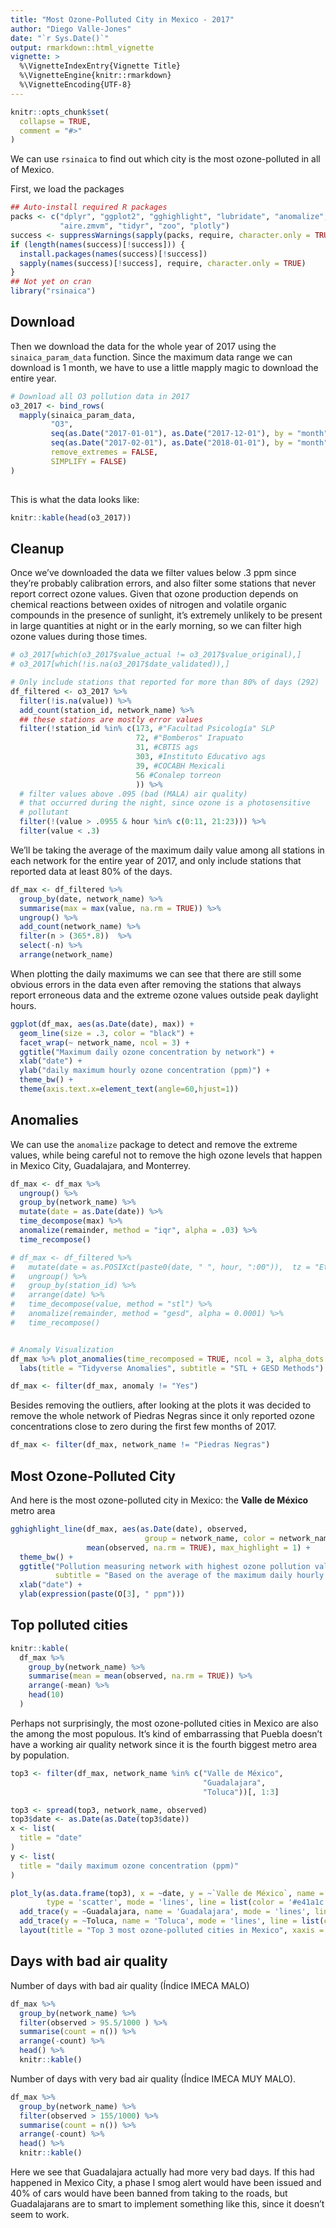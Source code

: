 ```yaml
---
title: "Most Ozone-Polluted City in Mexico - 2017"
author: "Diego Valle-Jones"
date: "`r Sys.Date()`"
output: rmarkdown::html_vignette
vignette: >
  %\VignetteIndexEntry{Vignette Title}
  %\VignetteEngine{knitr::rmarkdown}
  %\VignetteEncoding{UTF-8}
---
```


```r
knitr::opts_chunk$set(
  collapse = TRUE,
  comment = "#>"
)
```

We can use `rsinaica` to find out which city is the most ozone-polluted in all of Mexico.

First, we load the packages

```r
## Auto-install required R packages
packs <- c("dplyr", "ggplot2", "gghighlight", "lubridate", "anomalize", 
           "aire.zmvm", "tidyr", "zoo", "plotly")
success <- suppressWarnings(sapply(packs, require, character.only = TRUE))
if (length(names(success)[!success])) {
  install.packages(names(success)[!success])
  sapply(names(success)[!success], require, character.only = TRUE)
}
## Not yet on cran
library("rsinaica")
```
## Download

Then we download the data for the whole year of 2017 using the `sinaica_param_data` function. Since the maximum data range we can download is 1 month, we have to use a little mapply magic to download the entire year.


```r
# Download all O3 pollution data in 2017
o3_2017 <- bind_rows(
  mapply(sinaica_param_data,
         "O3",
         seq(as.Date("2017-01-01"), as.Date("2017-12-01"), by = "month"),
         seq(as.Date("2017-02-01"), as.Date("2018-01-01"), by = "month") - 1,
         remove_extremes = FALSE,
         SIMPLIFY = FALSE)
)
       
```
This is what the data looks like:

```r
knitr::kable(head(o3_2017))
```

## Cleanup

Once we've downloaded the data we filter values below .3 ppm since they're probably calibration errors, and also filter some stations that never report correct ozone values. Given that ozone production depends on chemical reactions between oxides of nitrogen and volatile organic compounds in the presence of sunlight, it’s extremely unlikely to be present in large quantities at night or in the early morning, so we can filter high ozone values during those times.

```r
# o3_2017[which(o3_2017$value_actual != o3_2017$value_original),]
# o3_2017[which(!is.na(o3_2017$date_validated)),]

# Only include stations that reported for more than 80% of days (292)
df_filtered <- o3_2017 %>%
  filter(!is.na(value)) %>%
  add_count(station_id, network_name) %>%
  ## these stations are mostly error values
  filter(!station_id %in% c(173, #"Facultad Psicología" SLP
                            72, #"Bomberos" Irapuato
                            31, #CBTIS ags 
                            303, #Instituto Educativo ags
                            39, #COCABH Mexicali
                            56 #Conalep torreon
                            )) %>%
  # filter values above .095 (bad (MALA) air quality)
  # that occurred during the night, since ozone is a photosensitive
  # pollutant
  filter(!(value > .0955 & hour %in% c(0:11, 21:23))) %>%
  filter(value < .3)
```

We'll be taking the average of the maximum daily value among all stations in each network for the entire year of 2017, and only include stations that reported data at least 80% of the days.

```r
df_max <- df_filtered %>%
  group_by(date, network_name) %>%
  summarise(max = max(value, na.rm = TRUE)) %>%
  ungroup() %>%
  add_count(network_name) %>%
  filter(n > (365*.8))  %>%
  select(-n) %>%
  arrange(network_name)
```

When plotting the daily maximums we can see that there are still some obvious errors in the data even after removing the stations that always report erroneous data and the extreme ozone values outside peak daylight hours.

```r
ggplot(df_max, aes(as.Date(date), max)) +
  geom_line(size = .3, color = "black") +
  facet_wrap(~ network_name, ncol = 3) +
  ggtitle("Maximum daily ozone concentration by network") +
  xlab("date") +
  ylab("daily maximum hourly ozone concentration (ppm)") +
  theme_bw() +
  theme(axis.text.x=element_text(angle=60,hjust=1))
```


## Anomalies

We can use the `anomalize` package to detect and remove the extreme values, while being careful not to remove the high ozone levels that happen in Mexico City, Guadalajara, and Monterrey.

```r
df_max <- df_max %>%
  ungroup() %>%
  group_by(network_name) %>%
  mutate(date = as.Date(date)) %>%
  time_decompose(max) %>%
  anomalize(remainder, method = "iqr", alpha = .03) %>%
  time_recompose()

# df_max <- df_filtered %>%
#   mutate(date = as.POSIXct(paste0(date, " ", hour, ":00")),  tz = "Etc/GMT+6") %>%
#   ungroup() %>%
#   group_by(station_id) %>%
#   arrange(date) %>%
#   time_decompose(value, method = "stl") %>%
#   anomalize(remainder, method = "gesd", alpha = 0.0001) %>%
#   time_recompose()


# Anomaly Visualization
df_max %>% plot_anomalies(time_recomposed = TRUE, ncol = 3, alpha_dots = 0.25) +
  labs(title = "Tidyverse Anomalies", subtitle = "STL + GESD Methods") 

df_max <- filter(df_max, anomaly != "Yes")
```

Besides removing the outliers, after looking at the plots it was decided to remove the whole network of Piedras Negras since it only reported ozone concentrations close to zero during the first few months of 2017.

```r
df_max <- filter(df_max, network_name != "Piedras Negras")
```

## Most Ozone-Polluted City

And here is the most ozone-polluted city in Mexico: the <b>Valle de México</b> metro area

```r
gghighlight_line(df_max, aes(as.Date(date), observed, 
                              group = network_name, color = network_name),
                 mean(observed, na.rm = TRUE), max_highlight = 1) +
  theme_bw() +
  ggtitle("Pollution measuring network with highest ozone pollution values in 2017",
          subtitle = "Based on the average of the maximum daily hourly value. Source: SINAICA") +
  xlab("date") +
  ylab(expression(paste(O[3], " ppm")))
```

## Top polluted cities

```r
knitr::kable(
  df_max %>%
    group_by(network_name) %>%
    summarise(mean = mean(observed, na.rm = TRUE)) %>%
    arrange(-mean) %>%
    head(10)
  )
```

Perhaps not surprisingly, the most ozone-polluted cities in Mexico are also the among the most populous. It's kind of embarrassing that Puebla doesn't have a working air quality network since it is the fourth biggest metro area by population.

```r

top3 <- filter(df_max, network_name %in% c("Valle de México",
                                           "Guadalajara",
                                           "Toluca"))[, 1:3]

top3 <- spread(top3, network_name, observed)
top3$date <- as.Date(as.Date(top3$date))
x <- list(
  title = "date"
)
y <- list(
  title = "daily maximum ozone concentration (ppm)"
)

plot_ly(as.data.frame(top3), x = ~date, y = ~`Valle de México`, name = "Valle de México" ,
        type = 'scatter', mode = 'lines', line = list(color = '#e41a1c'), width = .5) %>%
  add_trace(y = ~Guadalajara, name = 'Guadalajara', mode = 'lines', line = list(color = '#377eb8'), width = .5) %>%
  add_trace(y = ~Toluca, name = 'Toluca', mode = 'lines', line = list(color = '#4daf4a'), width = .5) %>%
  layout(title = "Top 3 most ozone-polluted cities in Mexico", xaxis = x, yaxis = y)
```

## Days with bad air quality

Number of days with bad air quality (Índice IMECA MALO)

```r
df_max %>%
  group_by(network_name) %>%
  filter(observed > 95.5/1000 ) %>%
  summarise(count = n()) %>%
  arrange(-count) %>%
  head() %>%
  knitr::kable()
```



Number of days with very bad air quality (Índice IMECA MUY MALO). 

```r
df_max %>%
  group_by(network_name) %>%
  filter(observed > 155/1000) %>%
  summarise(count = n()) %>%
  arrange(-count) %>%
  head() %>%
  knitr::kable()

```

Here we see that Guadalajara actually had more very bad days. If this had happened in Mexico City, a phase I smog alert would have been issued and 40% of cars would have been banned from taking to the roads, but Guadalajarans are to smart to implement something like this, since it doesn't seem to work.
